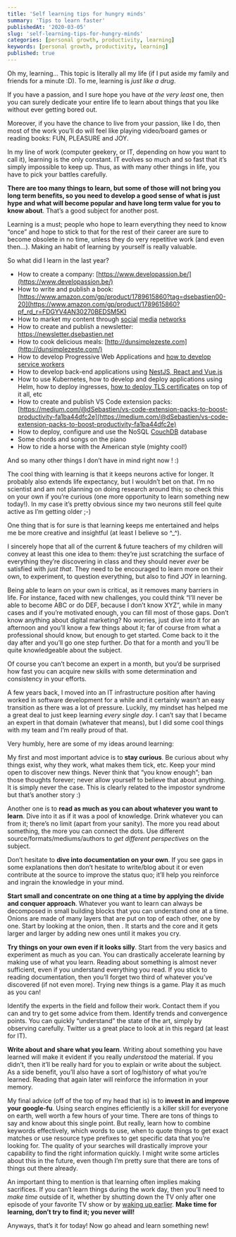 ```yaml
---
title: 'Self learning tips for hungry minds'
summary: 'Tips to learn faster'
publishedAt: '2020-03-05'
slug: 'self-learning-tips-for-hungry-minds'
categories: [personal growth, productivity, learning]
keywords: [personal growth, productivity, learning]
published: true
---
```


Oh my, learning... This topic is literally all my life (if I put aside my family and friends for a minute :D). To me, learning is _just like a drug_.

If you have a passion, and I sure hope you have _at the very least_ one, then you can surely dedicate your entire life to learn about things that you like without ever getting bored out.

Moreover, if you have the chance to live from your passion, like I do, then most of the work you’ll do will feel like playing video/board games or reading books: FUN, PLEASURE and JOY.

In my line of work (computer geekery, or IT, depending on how you want to call it), learning is the only constant. IT evolves so much and so fast that it’s simply impossible to keep up. Thus, as with many other things in life, you have to pick your battles carefully.

**There are too many things to learn, but some of those will not bring you long term benefits, so you need to develop a good sense of what is just hype and what will become popular and have long term value for you to know about**. That’s a good subject for another post.

Learning is a must; people who hope to learn everything they need to know “once” and hope to stick to that for the rest of their career are sure to become obsolete in no time, unless they do very repetitive work (and even then…). Making an habit of learning by yourself is really valuable.

So what did I learn in the last year?

- How to create a company: [https://www.developassion.be/](https://www.developassion.be/)
- How to write and publish a book: [https://www.amazon.com/gp/product/1789615860?tag=dsebastien00-20](https://www.amazon.com/gp/product/1789615860?pf_rd_r=FDGYV4AN30270BEDSM5K)
- How to market my content through [social](https://twitter.com/DeveloPassion) [media](https://www.facebook.com/DeveloPassion) [networks](https://twitter.com/dsebastien)
- How to create and publish a newsletter: https://newsletter.dsebastien.net
- How to cook delicious meals: [http://dunsimplezeste.com](http://dunsimplezeste.com/)
- How to develop Progressive Web Applications and [how to develop service workers](https://medium.com/@dSebastien/building-a-service-worker-with-workbox-5-typescript-webpack-and-angular-5015ba76340b)
- How to develop back-end applications using [NestJS, React and Vue.js](https://www.amazon.com/gp/product/1789615860?tag=dsebastien00-20)
- How to use Kubernetes, how to develop and deploy applications using Helm, how to deploy ingresses, [how to deploy TLS certificates](https://medium.com/@dSebastien/deploying-tls-certificates-for-local-development-and-production-using-kubernetes-cert-manager-9ab46abdd569) on top of it all, etc
- How to create and publish VS Code extension packs: [https://medium.com/@dSebastien/vs-code-extension-packs-to-boost-productivity-fa1ba44dfc2e](https://medium.com/@dSebastien/vs-code-extension-packs-to-boost-productivity-fa1ba44dfc2e)
- How to deploy, configure and use the NoSQL [CouchDB](https://couchdb.apache.org/) database
- Some chords and songs on the piano
- How to ride a horse with the American style (mighty cool!)

And so many other things I don’t have in mind right now ! :)

The cool thing with learning is that it keeps neurons active for longer. It probably also extends life expectancy, but I wouldn’t bet on that. I’m no scientist and am not planning on doing research around this; so check this on your own if you’re curious (one more opportunity to learn something new today!). In my case it’s pretty obvious since my two neurons still feel quite active as I’m getting older ;-)

One thing that is for sure is that learning keeps me entertained and helps me be more creative and insightful (at least I believe so ^\_^).

I sincerely hope that all of the current & future teachers of my children will convey at least this one idea to them: they’re just scratching the surface of everything they’re discovering in class and they should never _ever_ be satisfied with _just that_. They need to be encouraged to learn more on their own, to experiment, to question everything, but also to find JOY in learning.

Being able to learn on your own is critical, as it removes many barriers in life. For instance, faced with new challenges, you could think “I’ll never be able to become ABC or do DEF, because I don’t know XYZ”, while in many cases and if you’re motivated enough, you can fill most of those gaps. Don’t know anything about digital marketing? No worries, just dive into it for an afternoon and you’ll know a few things about it; far of course from what a professional should know, but enough to get started. Come back to it the day after and you’ll go one step further. Do that for a month and you’ll be quite knowledgeable about the subject.

Of course you can’t become an expert in a month, but you’d be surprised how fast you can acquire new skills with some determination and consistency in your efforts.

A few years back, I moved into an IT infrastructure position after having worked in software development for a while and it certainly wasn’t an easy transition as there was a lot of pressure. Luckily, my mindset has helped me a great deal to just keep learning _every single day_. I can’t say that I became an expert in that domain (whatever that means), but I did some cool things with my team and I’m really proud of that.

Very humbly, here are some of my ideas around learning:

My first and most important advice is to **stay curious**. Be curious about why things exist, why they work, what makes them tick, etc. Keep your mind open to discover new things. Never think that “you know enough”; ban those thoughts forever; never allow yourself to believe that about anything. It is simply never the case. This is clearly related to the impostor syndrome but that’s another story :)

Another one is to **read as much as you can about whatever you want to learn**. Dive into it as if it was a pool of knowledge. Drink whatever you can from it; there’s no limit (apart from your sanity). The more you read about something, the more you can connect the dots. Use different source/formats/mediums/authors to _get different perspectives_ on the subject.

Don’t hesitate to **dive into documentation on your own**. If you see gaps in some explanations then don’t hesitate to write/blog about it or even contribute at the source to improve the status quo; it’ll help you reinforce and ingrain the knowledge in your mind.

**Start small and concentrate on one thing at a time by applying the divide and conquer approach**. Whatever you want to learn can always be decomposed in small building blocks that you can understand one at a time. Onions are made of many layers that are put on top of each other, one by one. Start by looking at the onion, then . It starts and the core and it gets larger and larger by adding new ones until it makes you cry.

**Try things on your own even if it looks silly**. Start from the very basics and experiment as much as you can. You can drastically accelerate learning by making use of what you learn. Reading about something is almost never sufficient, even if you understand everything you read. If you stick to reading documentation, then you’ll forget two third of whatever you’ve discovered (if not even more). Trying new things is a game. Play it as much as you can!

Identify the experts in the field and follow their work. Contact them if you can and try to get some advice from them. Identify trends and convergence points. You can quickly “understand” the state of the art, simply by observing carefully. Twitter us a great place to look at in this regard (at least for IT).

**Write about and share what you learn**. Writing about something you have learned will make it evident if you really _understood_ the material. If you didn’t, then it’ll be really hard for you to explain or write about the subject. As a side benefit, you’ll also have a sort of log/history of what you’re learned. Reading that again later will reinforce the information in your memory.

My final advice (off of the top of my head that is) is to **invest in and improve your google-fu**. Using search engines efficiently is a killer skill for everyone on earth, well worth a few hours of your time. There are tons of things to say and know about this single point. But really, learn how to combine keywords effectively, which words to use, when to quote things to get exact matches or use resource type prefixes to get specific data that you’re looking for. The quality of your searches will drastically improve your capability to find the right information quickly. I might write some articles about this in the future, even though I’m pretty sure that there are tons of things out there already.

An important thing to mention is that learning often implies making sacrifices. If you can’t learn things during the work day, then you’ll need to _make time_ outside of it, whether by shutting down the TV only after one episode of your favorite TV show or by [waking up earlier](https://medium.com/@dSebastien/steps-towards-a-better-work-life-equilibrium-5557af620e42). **Make time for learning, don’t try to find it; you never will!**

Anyways, that’s it for today! Now go ahead and learn something new!

<BlogPostSignature />
